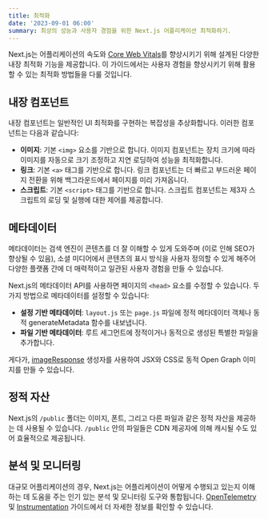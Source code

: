 ```yaml
---
title: 최적화
date: '2023-09-01 06:00'
summary: 최상의 성능과 사용자 경험을 위한 Next.js 어플리케이션 최적화하기.
---
```



Next.js는 어플리케이션의 속도와 [Core Web Vitals](https://web.dev/vitals/)를 향상시키기 위해 설계된 다양한 내장 최적화 기능을 제공합니다. 이 가이드에서는 사용자 경험을 향상시키기 위해 활용할 수 있는 최적화 방법들을 다룰 것입니다.

## 내장 컴포넌트

내장 컴포넌트는 일반적인 UI 최적화를 구현하는 복잡성을 추상화합니다. 이러한 컴포넌트는 다음과 같습니다:

- **이미지**: 기본 `<img>` 요소를 기반으로 합니다. 이미지 컴포넌트는 장치 크기에 따라 이미지를 자동으로 크기 조정하고 지연 로딩하여 성능을 최적화합니다.
- **링크**: 기본 `<a>` 태그를 기반으로 합니다. 링크 컴포넌트는 더 빠르고 부드러운 페이지 전환을 위해 백그라운드에서 페이지를 미리 가져옵니다.
- **스크립트**: 기본 `<script>` 태그를 기반으로 합니다. 스크립트 컴포넌트는 제3자 스크립트의 로딩 및 실행에 대한 제어를 제공합니다.

## 메타데이터

메타데이터는 검색 엔진이 콘텐츠를 더 잘 이해할 수 있게 도와주며 (이로 인해 SEO가 향상될 수 있음), 소셜 미디어에서 콘텐츠의 표시 방식을 사용자 정의할 수 있게 해주어 다양한 플랫폼 간에 더 매력적이고 일관된 사용자 경험을 만들 수 있습니다.

Next.js의 메타데이터 API를 사용하면 페이지의 `<head>` 요소를 수정할 수 있습니다. 두 가지 방법으로 메타데이터를 설정할 수 있습니다:

- **설정 기반 메타데이터**: `layout.js` 또는 `page.js` 파일에 정적 메타데이터 객체나 동적 generateMetadata 함수를 내보냅니다.
- **파일 기반 메타데이터**: 루트 세그먼트에 정적이거나 동적으로 생성된 특별한 파일을 추가합니다.

게다가, [imageResponse](/docs/app/api-reference/functions/image-response) 생성자를 사용하여 JSX와 CSS로 동적 Open Graph 이미지를 만들 수 있습니다.

## 정적 자산

Next.js의 `/public` 폴더는 이미지, 폰트, 그리고 다른 파일과 같은 정적 자산을 제공하는 데 사용될 수 있습니다. `/public` 안의 파일들은 CDN 제공자에 의해 캐시될 수도 있어 효율적으로 제공됩니다.

## 분석 및 모니터링

대규모 어플리케이션의 경우, Next.js는 어플리케이션이 어떻게 수행되고 있는지 이해하는 데 도움을 주는 인기 있는 분석 및 모니터링 도구와 통합됩니다. [OpenTelemetry](/docs/pages/building-your-application/optimizing/open-telemetry) 및 [Instrumentation](/docs/pages/building-your-application/optimizing/instrumentation) 가이드에서 더 자세한 정보를 확인할 수 있습니다.
